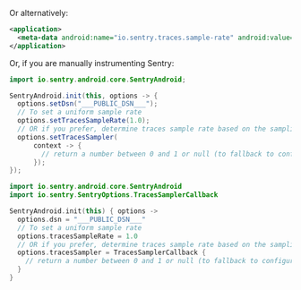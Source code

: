 Or alternatively:

```xml {filename:AndroidManifest.xml}
<application>
  <meta-data android:name="io.sentry.traces.sample-rate" android:value="1.0" />
</application>
```

Or, if you are manually instrumenting Sentry:

<SignInNote />

```java {tabTitle:Java}
import io.sentry.android.core.SentryAndroid;

SentryAndroid.init(this, options -> {
  options.setDsn("___PUBLIC_DSN___");
  // To set a uniform sample rate
  options.setTracesSampleRate(1.0);
  // OR if you prefer, determine traces sample rate based on the sampling context
  options.setTracesSampler(
      context -> {
        // return a number between 0 and 1 or null (to fallback to configured value)
      });
});
```

```kotlin {tabTitle:Kotlin}
import io.sentry.android.core.SentryAndroid
import io.sentry.SentryOptions.TracesSamplerCallback

SentryAndroid.init(this) { options ->
  options.dsn = "___PUBLIC_DSN___"
  // To set a uniform sample rate
  options.tracesSampleRate = 1.0
  // OR if you prefer, determine traces sample rate based on the sampling context
  options.tracesSampler = TracesSamplerCallback {
    // return a number between 0 and 1 or null (to fallback to configured value)
  }
}
```
